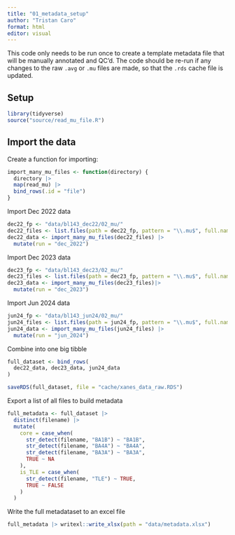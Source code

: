 ```yaml
---
title: "01_metadata_setup"
author: "Tristan Caro"
format: html
editor: visual
---
```


This code only needs to be run once to create a template metadata file that will be manually annotated and QC'd. The code should be re-run if any changes to the raw `.avg` or `.mu` files are made, so that the `.rds` cache file is updated.

## Setup

```r
library(tidyverse)
source("source/read_mu_file.R")
```

## Import the data

Create a function for importing:

```r
import_many_mu_files <- function(directory) {
  directory |> 
  map(read_mu) |> 
  bind_rows(.id = "file")
} 

```

Import Dec 2022 data

```r
dec22_fp <- "data/bl143_dec22/02_mu/"
dec22_files <- list.files(path = dec22_fp, pattern = "\\.mu$", full.names = TRUE)
dec22_data <- import_many_mu_files(dec22_files) |> 
  mutate(run = "dec_2022")
```

Import Dec 2023 data

```r
dec23_fp <- "data/bl143_dec23/02_mu/"
dec23_files <- list.files(path = dec23_fp, pattern = "\\.mu$", full.names = TRUE)
dec23_data <- import_many_mu_files(dec23_files)|> 
  mutate(run = "dec_2023")
```

Import Jun 2024 data

```r
jun24_fp <- "data/bl143_jun24/02_mu/"
jun24_files <- list.files(path = jun24_fp, pattern = "\\.mu$", full.names = TRUE)
jun24_data <- import_many_mu_files(jun24_files) |> 
  mutate(run = "jun_2024")
```

Combine into one big tibble

```r
full_dataset <- bind_rows(
  dec22_data, dec23_data, jun24_data
)

saveRDS(full_dataset, file = "cache/xanes_data_raw.RDS")
```

Export a list of all files to build metadata

```r
full_metadata <- full_dataset |> 
  distinct(filename) |> 
  mutate(
    core = case_when(
      str_detect(filename, "BA1B") ~ "BA1B",
      str_detect(filename, "BA4A") ~ "BA4A",
      str_detect(filename, "BA3A") ~ "BA3A",
      TRUE ~ NA
    ),
    is_TLE = case_when(
      str_detect(filename, "TLE") ~ TRUE,
      TRUE ~ FALSE
    )
  )
```

Write the full metadataset to an excel file

```r
full_metadata |> writexl::write_xlsx(path = "data/metadata.xlsx")
```
